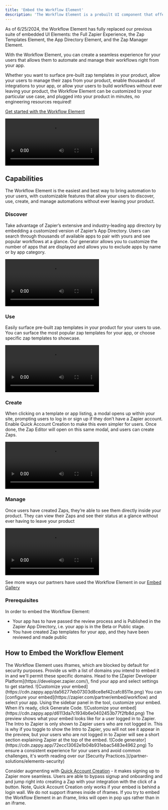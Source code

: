 ```yaml
---
title: 'Embed the Workflow Element'
description: 'The Workflow Element is a prebuilt UI component that offers the quickest—and easiest—way to surface your Zapier integration directly within your own product.'
---
```


<Info>As of 6/25/2024, the Workflow Element has fully replaced our previous suite of embedded UI Elements: the Full Zapier Experience, the Zap Templates Element, the App Directory Element, and the Zap Manager Element.</Info>

With the Workflow Element, you can create a seamless experience for your users that allows them to automate and manage their workflows right from your app.

Whether you want to surface pre-built zap templates in your product, allow your users to manage their zaps from your product, enable thousands of integrations to your app, or allow your users to build workflows without ever leaving your product, the Workflow Element can be customized to your particular use case, and plugged into your product in minutes, no engineering resources required!

[Get started with the Workflow Element](https://zapier.com/partner/embed/workflow)

<Frame caption="Workflow Element Demo">
  <video
  controls
  className="w-full aspect-video"
  src="https://cdn.zappy.app/8aa623bff94e5e85387c6d6afc0b1a48.mp4"
></video>
</Frame>

## Capabilities

The Workflow Element is the easiest and best way to bring automation to your users, with customizable features that allow your users to discover, use, create, and manage automations without ever leaving your product. 

### Discover
Take advantage of Zapier’s extensive and industry-leading app directory by embedding a customized version of Zapier’s App Directory. Users can search through thousands of available apps to pair with yours and see popular workflows at a glance. Our generator allows you to customize the number of apps that are displayed and allows you to exclude apps by name or by app category.

<Frame caption="Give your users instant access to over 7000 integrations">
  <video
  controls
  className="w-full aspect-video"
  src="https://cdn.zappy.app/c835acfec476da341ac603d225cd447e.mp4"
></video>
</Frame>

### Use
Easily surface pre-built zap templates in your product for your users to use. You can surface the most popular zap templates for your app, or choose specific zap templates to showcase.

<Frame caption="Showcase pre-built zap templates in your user flow">
  <video
  controls
  className="w-full aspect-video"
  src="https://cdn.zappy.app/01b1d163d5733a8db107ad3fca8ee52e.mp4"
></video>
</Frame>


### Create
When clicking on a template or app listing, a modal opens up within your site, prompting users to log in or sign up if they don’t have a Zapier account. Enable Quick Account Creation to make this even simpler for users. Once done, the Zap Editor will open on this same modal, and users can create Zaps.

<Frame caption="Allow your user to create and edit Zaps without leaving your products">
  <video
  controls
  className="w-full aspect-video"
  src="https://cdn.zappy.app/e2228fb4acd30ccb861f365a85411afc.mp4"
></video>
</Frame>


### Manage
Once users have created Zaps, they’re able to see them directly inside your product. They can view their Zaps and see their status at a glance without ever having to leave your product

<Frame caption="Allow your users to manage their Zaps right from your app">
  <video
  controls
  className="w-full aspect-video"
  src="https://cdn.zappy.app/edd9b9e0a75ddfbb62fa42cdfad3f64c.mp4"
></video>
</Frame>

<Tip>See more ways our partners have used the Workflow Element in our [Embed Gallery](https://zapier.com/developer-platform/partner-embeds)</Tip>

### Prerequisites
In order to embed the Workflow Element:
- Your app has to have passed the review process and is Published in the Zapier App Directory, i.e. your app is in the Beta or Public stage.
- You have created Zap templates for your app, and they have been reviewed and made public

## How to Embed the Workflow Element  
<Steps>
  <Step title="Add your domains">
    The Workflow Element uses iframes, which are blocked by default for security purposes. Provide us with a list of domains you intend to embed it in and we'll permit these specific domains. Head to the [Zapier Developer Platform](https://developer.zapier.com/), find your app and select settings to get started.
    <Frame caption="Adding domains is a required security measure.">
      ![Customize your embed](https://cdn.zappy.app/da56277eb07303d8ce8ef42cafc8511e.png)
    </Frame>
  </Step>
    <Step title="Navigate to the Workflow Element in the Developer Platform">
    You can [configure your embed](https://zapier.com/partner/embed/workflow) and select your app.
    </Step>
    <Step title="Customize your embed">
        Using the sidebar panel in the tool, customize your embed. When it’s ready, click Generate Code.
        <Frame caption="Use the options on the left panel to customize your embed.">
          ![Customize your embed](https://cdn.zappy.app/d6113da7c1934b6e0402453b77f2fb8d.png)
        </Frame>
         <Note>The preview shows what your embed looks like for a user logged in to Zapier. The Intro to Zapier is only shown to Zapier users who are not logged in. This is why if you toggle to show the Intro to Zapier, you will not see it appear in the preview, but your users who are not logged in to Zapier will see a short section explaining Zapier at the top of the embed.</Note>
    </Step>    
    <Step title="Copy the code and place the embed anywhere in your product ✨">
    <Frame caption="As the sample above shows, you can choose from a variety of code samples & guides to copy right over to your product. ">
        ![Code generator](https://cdn.zappy.app/72ecc13062e1b04b931ebac5483e4962.png)
      </Frame>
    </Step>
    <Step title="Review our security practices">
    To ensure a consistent experience for your users and avoid common challenges, it's worth reading over our [Security Practices.](/partner-solutions/elements-security)
    </Step>
</Steps>

<Tip>Consider augmenting with [Quick Account Creation](/partner-solutions/quick-account-creation) - it makes signing up to Zapier more seamless. Users are able to bypass signup and onboarding and and jump right into creating a Zap with your integration with the click of a button. Note, Quick Account Creation only works if your embed is behind a login wall.</Tip>
<Info>We do not support iframes inside of iframes. If you try to embed the Workflow Element in an iframe, links will open in pop ups rather than in an iframe.</Info>

